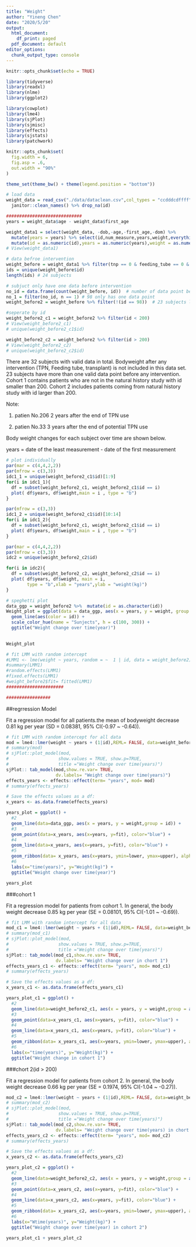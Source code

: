 ```yaml
---
title: "Weight"
author: "Yineng Chen"
date: "2020/5/20"
output:
  html_document:
    df_print: paged
  pdf_document: default
editor_options: 
  chunk_output_type: console
---
```


```r
knitr::opts_chunk$set(echo = TRUE)

library(tidyverse)
library(readxl)
library(nlme)
library(ggplot2)

library(cowplot) 
library(lme4)
library(sjPlot)
library(sjmisc) 
library(effects)
library(sjstats)
library(patchwork)

knitr::opts_chunk$set(
  fig.width = 6,
  fig.asp = .6,
  out.width = "90%"
)

theme_set(theme_bw() + theme(legend.position = "bottom"))

```



```r
# load data
weight_data = read_csv("./data/dataclean.csv",col_types = "ccdddcdffff") %>% 
  janitor::clean_names() %>% drop_na(id)

#############################
years = weight_data$age - weight_data$first_age 

weight_data1 = select(weight_data, -dob,-age,-first_age,-dom) %>% 
  mutate(years = years) %>% select(id,num_measure,years,weight,everything()) %>% 
  mutate(id = as.numeric(id),years = as.numeric(years),weight = as.numeric(weight))
# View(weight_data1)

# data befroe intervention
weight_before = weight_data1 %>% filter(tnp == 0 & feeding_tube == 0 & bm_transplant == 0 & l_transplant == 0)
ids = unique(weight_before$id)
length(ids) # 24 subjects

# subjuct only have one data before intervention
no_id = data.frame(count(weight_before, id))  # number of data point before intervention
no_1 = filter(no_id, n == 1) # 98 only has one data point
weight_before2 = weight_before %>% filter(!(id == 98))  # 23 subjects left

#seperate by id
weight_before2_c1 = weight_before2 %>% filter(id < 200)
# View(weight_before2_c1)
# unique(weight_before2_c1$id)

weight_before2_c2 = weight_before2 %>% filter(id > 200)
# View(weight_before2_c2)
# unique(weight_before2_c2$id)

```

There are 32 subjects with valid data in total. Bodyweight after any intervention (TPN, Feeding tube, transplant) is not included in this data set. 23 subjects have more than one valid data point before any intervention. Cohort 1 contains patients who are not in the natural history study with id smaller than 200. Cohort 2 includes patients coming from natural history study with id larger than 200.

Note: 

1. patien No.206  2 years after the end of TPN use

1. patien No.33 3 years after the end of  potential TPN use

Body weight changes for each subject over time are shown below.

years = date of the least measurement - date of the first measurement


```r
# plot individually
par(mar = c(4,4,2,2))
par(mfrow = c(3,3))
idc1_1 = unique(weight_before2_c1$id)[1:9]
for(i in idc1_1){
  df = subset(weight_before2_c1, weight_before2_c1$id == i)
  plot( df$years, df$weight,main = i , type = "b")
}

par(mfrow = c(3,3))
idc1_2 = unique(weight_before2_c1$id)[10:14]
for(i in idc1_2){
  df = subset(weight_before2_c1, weight_before2_c1$id == i)
  plot( df$years, df$weight,main = i , type = "b")
}

par(mar = c(4,4,2,2))
par(mfrow = c(3,3))
idc2 = unique(weight_before2_c2$id)

for(i in idc2){
  df = subset(weight_before2_c2, weight_before2_c2$id == i)
  plot( df$years, df$weight, main = i, 
        type = "b",xlab = "years",ylab = "weight(kg)")
}

# speghetti plot
data_ggp = weight_before2 %>%  mutate(id = as.character(id))
Weight_plot = ggplot(data = data_ggp, aes(x = years, y = weight, group = id)) +
  geom_line(aes(color = id)) +
  scale_color_hue(name = "Sunjects", h = c(100, 300)) +
  ggtitle("Weight change over time(year)")
  

Weight_plot
```





```r
# fit LMM with random intercept 
#LMM1 <- lme(weight ~ years, random = ~  1 | id, data = weight_before2)
#summary(LMM1)
#random.effects(LMM1)
#fixed.effects(LMM1)
#weight_before2$fit= fitted(LMM1)
######################

#################

```

##regrression Model

Fit a regression model for all patients.the mean of bodyweight decrease 0.81 kg per year (SD = 0.08381, 95% CI(-0.97 ~ -0.64)).

```r
# fit LMM with random intercept for all data
mod = lme4::lmer(weight ~ years + (1|id),REML= FALSE, data=weight_before2 )
# summary(mod)
# sjPlot::plot_model(mod,
#                   show.values = TRUE, show.p=TRUE,
#                   title ="Weight change over time(years)")
sjPlot:: tab_model(mod,show.re.var= TRUE, 
                   dv.labels= "Weight change over time(years)")
effects_years <- effects::effect(term= "years", mod= mod)
# summary(effects_years)

# Save the effects values as a df:
x_years <- as.data.frame(effects_years)

years_plot = ggplot() + 
  #2
  geom_line(data=data_ggp, aes(x = years, y = weight,group = id)) + 
  #3
  geom_point(data=x_years, aes(x=years, y=fit), color="blue") +
  #4
  geom_line(data=x_years, aes(x=years, y=fit), color="blue") +
  #5
  geom_ribbon(data= x_years, aes(x=years, ymin=lower, ymax=upper), alpha= 0.3, fill="blue") +
  #6
  labs(x="time(years)", y="Weight(kg)") +
  ggtitle("Weight change over time(year)")

years_plot
```

###cohort 1 

Fit a regression model for patients from cohort 1. In general, the body weight decrease 0.85 kg per year (SE = 0.08101, 95% CI(-1.01 ~ -0.69)).

```r
# fit LMM with random intercept for all data
mod_c1 = lme4::lmer(weight ~ years + (1|id),REML= FALSE, data=weight_before2_c1)
# summary(mod_c1)
# sjPlot::plot_model(mod,
#                   show.values = TRUE, show.p=TRUE,
#                   title ="Weight change over time(years)")
sjPlot:: tab_model(mod_c1,show.re.var= TRUE, 
                   dv.labels= "Weight change over in chort 1")
effects_years_c1 <- effects::effect(term= "years", mod= mod_c1)
# summary(effects_years)

# Save the effects values as a df:
x_years_c1 <- as.data.frame(effects_years_c1)

years_plot_c1 = ggplot() + 
  #2
  geom_line(data=weight_before2_c1, aes(x = years, y = weight,group = as.character(id))) + 
  #3
  geom_point(data=x_years_c1, aes(x=years, y=fit), color="blue") +
  #4
  geom_line(data=x_years_c1, aes(x=years, y=fit), color="blue") +
  #5
  geom_ribbon(data= x_years_c1, aes(x=years, ymin=lower, ymax=upper), alpha= 0.3, fill="blue") +
  #6
  labs(x="time(years)", y="Weight(kg)") +
  ggtitle("Weight change in cohort 1")


```

###chort 2(id > 200)

Fit a regression model for patients from cohort 2. In general, the body weight decrease 0.66 kg per year (SE = 0.1974, 95% CI(-1.04 ~ -0.27)).

```r
mod_c2 = lme4::lmer(weight ~ years + (1|id),REML= FALSE, data=weight_before2_c2)
# summary(mod_c2)
# sjPlot::plot_model(mod,
#                   show.values = TRUE, show.p=TRUE,
#                   title ="Weight change over time(years)")
sjPlot:: tab_model(mod_c2,show.re.var= TRUE, 
                   dv.labels= "Weight change over time(years) in chort 2")
effects_years_c2 <- effects::effect(term= "years", mod= mod_c2)
# summary(effects_years)

# Save the effects values as a df:
x_years_c2 <- as.data.frame(effects_years_c2)

years_plot_c2 = ggplot() + 
  #2
  geom_line(data=weight_before2_c2, aes(x = years, y = weight,group = as.character(id))) + 
  #3
  geom_point(data=x_years_c2, aes(x=years, y=fit), color="blue") +
  #4
  geom_line(data=x_years_c2, aes(x=years, y=fit), color="blue") +
  #5
  geom_ribbon(data= x_years_c2, aes(x=years, ymin=lower, ymax=upper), alpha= 0.3, fill="blue") +
  #6
  labs(x="Wtime(years)", y="Weight(kg)") +
  ggtitle("Weight change over time(year) in cohort 2")


```

```r
years_plot_c1 + years_plot_c2 
```

